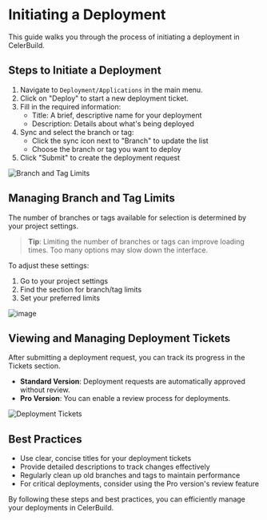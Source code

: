 # Initiating a Deployment

This guide walks you through the process of initiating a deployment in CelerBuild.

## Steps to Initiate a Deployment

1. Navigate to `Deployment/Applications` in the main menu.
2. Click on "Deploy" to start a new deployment ticket.
3. Fill in the required information:
    - Title: A brief, descriptive name for your deployment
    - Description: Details about what's being deployed
4. Sync and select the branch or tag:
    - Click the sync icon next to "Branch" to update the list
    - Choose the branch or tag you want to deploy
5. Click "Submit" to create the deployment request

![Branch and Tag Limits](https://github.com/user-attachments/assets/4cd0bc71-afb6-4f08-b59e-e766df309b2f)

## Managing Branch and Tag Limits

The number of branches or tags available for selection is determined by your project settings.

> **Tip**: Limiting the number of branches or tags can improve loading times. Too many options may slow down the interface.

To adjust these settings:
1. Go to your project settings
2. Find the section for branch/tag limits
3. Set your preferred limits

![image](https://github.com/user-attachments/assets/2dc45988-1076-45a9-b15f-45619d7d911e)



## Viewing and Managing Deployment Tickets

After submitting a deployment request, you can track its progress in the Tickets section.

- **Standard Version**: Deployment requests are automatically approved without review.
- **Pro Version**: You can enable a review process for deployments.

![Deployment Tickets](https://github.com/user-attachments/assets/aa6b336f-172e-4db9-9952-77c1c02191cd)

## Best Practices

- Use clear, concise titles for your deployment tickets
- Provide detailed descriptions to track changes effectively
- Regularly clean up old branches and tags to maintain performance
- For critical deployments, consider using the Pro version's review feature

By following these steps and best practices, you can efficiently manage your deployments in CelerBuild.